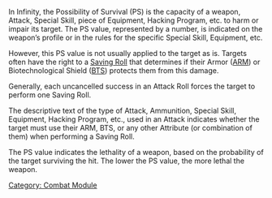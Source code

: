 {{n5-section-combat-module}}


In Infinity, the Possibility of Survival (PS) is the capacity of a weapon, Attack, Special Skill, piece of Equipment, Hacking Program, etc. to harm or impair its target. The PS value, represented by a number, is indicated on the weapon’s profile or in the rules for the specific Special Skill, Equipment, etc.

However, this PS value is not usually applied to the target as is. Targets often have the right to a [[Saving Roll]] that determines if their Armor ([[ARM]]) or Biotechnological Shield ([[BTS]]) protects them from this damage.

Generally, each uncancelled success in an Attack Roll forces the target to perform one Saving Roll.

The descriptive text of the type of Attack, Ammunition, Special Skill, Equipment, Hacking Program, etc., used in an Attack indicates whether the target must use their ARM, BTS, or any other Attribute (or combination of them) when performing a Saving Roll.


{{advice-start}}
The PS value indicates the lethality of a weapon, based on the probability of the target surviving the hit. The lower the PS value, the more lethal the weapon. 
{{advice-end}}



[[Category: Combat Module]]